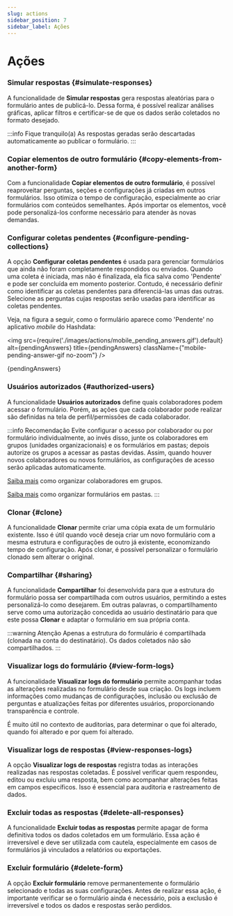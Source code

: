 ```yaml
---
slug: actions
sidebar_position: 7
sidebar_label: Ações
---
```


# Ações

### Simular respostas {#simulate-responses}
A funcionalidade de **Simular respostas** gera respostas aleatórias para o formulário antes de publicá-lo.
Dessa forma, é possível realizar análises gráficas, aplicar filtros e certificar-se de que os dados serão coletados no formato desejado.

:::info Fique tranquilo(a)
As respostas geradas serão descartadas automaticamente ao publicar o formulário.
:::

### Copiar elementos de outro formulário {#copy-elements-from-another-form}
Com a funcionalidade **Copiar elementos de outro formulário**, é possível reaproveitar perguntas, seções e configurações
já criadas em outros formulários. Isso otimiza o tempo de configuração, especialmente ao criar formulários com conteúdos
semelhantes. Após importar os elementos, você pode personalizá-los conforme necessário para atender às novas demandas.

### Configurar coletas pendentes {#configure-pending-collections}
A opção **Configurar coletas pendentes** é usada para gerenciar formulários que ainda não foram completamente respondidos ou enviados.
Quando uma coleta é iniciada, mas não é finalizada, ela fica salva como 'Pendente' e pode ser concluída em momento posterior.
Contudo, é necessário definir como identificar as coletas pendentes para diferenciá-las umas das outras. Selecione as perguntas
cujas respostas serão usadas para identificar as coletas pendentes.

Veja, na figura a seguir, como o formulário aparece como 'Pendente' no aplicativo *mobile* do Hashdata:

<img
    src={require('./images/actions/mobile_pending_answers.gif').default}
    alt={pendingAnswers}
    title={pendingAnswers}
    className={"mobile-pending-answer-gif no-zoom"}
/>
<p className="image-caption">{pendingAnswers}</p>

### Usuários autorizados {#authorized-users}
A funcionalidade **Usuários autorizados** define quais colaboradores podem acessar o formulário. Porém, as ações que cada
colaborador pode realizar são definidas na tela de perfil/permissões de cada colaborador.

:::info Recomendação
Evite configurar o acesso por colaborador ou por formulário individualmente, ao invés disso, junte os colaboradores em
grupos (unidades organizacionais) e os formulários em pastas; depois autorize os grupos a acessar as pastas devidas.
Assim, quando houver novos colaboradores ou novos formulários, as configurações de acesso serão aplicadas automaticamente.

[Saiba mais](/collaborators/#groups) como organizar colaboradores em grupos.

[Saiba mais](./how-to-create-a-form#organize-the-forms-into-folders) como organizar formulários em pastas.
:::

### Clonar {#clone}
A funcionalidade **Clonar** permite criar uma cópia exata de um formulário existente. Isso é útil quando você deseja
criar um novo formulário com a mesma estrutura e configurações de outro já existente, economizando tempo de configuração.
Após clonar, é possível personalizar o formulário clonado sem alterar o original.

### Compartilhar {#sharing}
A funcionalidade **Compartilhar** foi desenvolvida para que a estrutura do formulário possa ser compartilhada com
outros usuários, permitindo a estes personalizá-lo como desejarem. Em outras palavras, o compartilhamento serve como uma
autorização concedida ao usuário destinatário para que este possa **Clonar** e adaptar o formulário em sua própria conta.

:::warning Atenção
Apenas a estrutura do formulário é compartilhada (clonada na conta do destinatário). Os dados coletados não são compartilhados.
:::

### Visualizar logs do formulário {#view-form-logs}
A funcionalidade **Visualizar logs do formulário** permite acompanhar todas as alterações realizadas no formulário desde sua
criação. Os logs incluem informações como mudanças de configurações, inclusão ou exclusão de perguntas e atualizações feitas por
diferentes usuários, proporcionando transparência e controle.

É muito útil no contexto de auditorias, para determinar o que foi alterado, quando foi alterado e por quem foi alterado.


### Visualizar logs de respostas {#view-responses-logs}
A opção **Visualizar logs de respostas** registra todas as interações realizadas nas respostas coletadas. É possível verificar
quem respondeu, editou ou excluiu uma resposta, bem como acompanhar alterações feitas em campos específicos. Isso é essencial para
auditoria e rastreamento de dados.

### Excluir todas as respostas {#delete-all-responses}
A funcionalidade **Excluir todas as respostas** permite apagar de forma definitiva todos os dados coletados em um formulário.
Essa ação é irreversível e deve ser utilizada com cautela, especialmente em casos de formulários já vinculados a relatórios
ou exportações.

### Excluir formulário {#delete-form}
A opção **Excluir formulário** remove permanentemente o formulário selecionado e todas as suas configurações. Antes de
realizar essa ação, é importante verificar se o formulário ainda é necessário, pois a exclusão é irreversível e todos os
dados e respostas serão perdidos.
